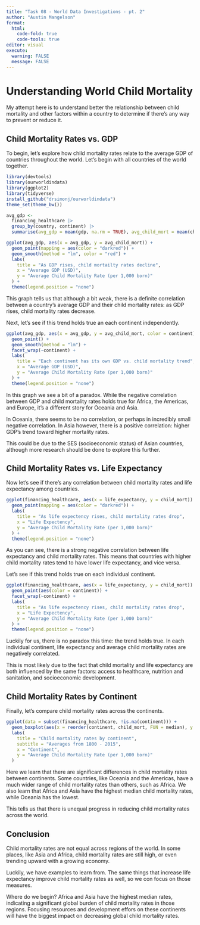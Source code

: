 ```yaml
---
title: "Task 08 - World Data Investigations - pt. 2"
author: "Austin Mangelson"
format: 
  html:
    code-fold: true
    code-tools: true
editor: visual
execute: 
  warning: FALSE
  message: FALSE
---
```


# Understanding World Child Mortality

My attempt here is to understand better the relationship between child mortality and other factors within a country to determine if there's any way to prevent or reduce it.

## Child Mortality Rates vs. GDP

To begin, let's explore how child mortality rates relate to the average GDP of countries throughout the world. Let's begin with all countries of the world together.

```r
library(devtools)
library(ourworldindata)
library(ggplot2)
library(tidyverse)
install_github("drsimonj/ourworldindata")
theme_set(theme_bw())
```

```r
avg_gdp <- 
  financing_healthcare |> 
  group_by(country, continent) |> 
  summarise(avg_gdp = mean(gdp, na.rm = TRUE), avg_child_mort = mean(child_mort, na.rm = TRUE))
```

```r
ggplot(avg_gdp, aes(x = avg_gdp, y = avg_child_mort)) +
  geom_point(mapping = aes(color = "darkred")) +
  geom_smooth(method = "lm", color = "red") + 
  labs(
    title = "As GDP rises, child mortailty rates decline",
    x = "Average GDP (USD)",
    y = "Average Child Mortality Rate (per 1,000 born)"
  ) +
  theme(legend.position = "none")
```

This graph tells us that although a bit weak, there is a definite correlation between a country's average GDP and their child mortality rates: as GDP rises, child mortality rates decrease.

Next, let's see if this trend holds true an each continent independently.

```r
ggplot(avg_gdp, aes(x = avg_gdp, y = avg_child_mort, color = continent)) +
  geom_point() +
  geom_smooth(method = "lm") +
  facet_wrap(~continent) +
  labs(
    title = "Each continent has its own GDP vs. child mortality trend",
    x = "Average GDP (USD)",
    y = "Average Child Mortality Rate (per 1,000 born)"
  ) +
  theme(legend.position = "none")
```

In this graph we see a bit of a paradox. While the negative correlation between GDP and child mortality rates holds true for Africa, the Americas, and Europe, it's a different story for Oceania and Asia.

In Oceania, there seems to be no correlation, or perhaps in incredibly small negative correlation. In Asia however, there is a positive correlation: higher GDP's trend toward higher mortality rates.

This could be due to the SES (socioeconomic status) of Asian countries, although more research should be done to explore this further.

## Child Mortality Rates vs. Life Expectancy

Now let's see if there's any correlation between child mortality rates and life expectancy among countries.

```r
ggplot(financing_healthcare, aes(x = life_expectancy, y = child_mort)) +
  geom_point(mapping = aes(color = "darkred")) +
  labs(
    title = "As life expectency rises, child mortality rates drop",
    x = "Life Expectency",
    y = "Average Child Mortality Rate (per 1,000 born)"
  ) +
  theme(legend.position = "none")
```

As you can see, there is a strong negative correlation between life expectancy and child mortality rates. This means that countries with higher child mortality rates tend to have lower life expectancy, and vice versa.

Let's see if this trend holds true on each individual continent.

```r
ggplot(financing_healthcare, aes(x = life_expectancy, y = child_mort)) +
  geom_point(aes(color = continent)) +
  facet_wrap(~continent) +
  labs(
    title = "As life expectency rises, child mortality rates drop",
    x = "Life Expectency",
    y = "Average Child Mortality Rate (per 1,000 born)"
  ) +
  theme(legend.position = "none")
```

Luckily for us, there is no paradox this time: the trend holds true. In each individual continent, life expectancy and average child mortality rates are negatively correlated.

This is most likely due to the fact that child mortality and life expectancy are both influenced by the same factors: access to healthcare, nutrition and sanitation, and socioeconomic development.

## Child Mortality Rates by Continent

Finally, let's compare child mortality rates across the continents.

```r
ggplot(data = subset(financing_healthcare, !is.na(continent))) +
  geom_boxplot(aes(x = reorder(continent, child_mort, FUN = median), y = child_mort)) +
  labs(
    title = "Child mortality rates by continent",
    subtitle = "Averages from 1800 - 2015",
    x = "Continent",
    y = "Average Child Mortality Rate (per 1,000 born)"
  )
```

Here we learn that there are significant differences in child mortality rates between continents. Some countries, like Oceania and the Americas, have a much wider range of child mortality rates than others, such as Africa. We also learn that Africa and Asia have the highest median child mortality rates, while Oceania has the lowest.

This tells us that there is unequal progress in reducing child mortality rates across the world.

## Conclusion

Child mortality rates are not equal across regions of the world. In some places, like Asia and Africa, child mortality rates are still high, or even trending upward with a growing economy.

Luckily, we have examples to learn from. The same things that increase life expectancy improve child mortality rates as well, so we con focus on those measures.

Where do we begin? Africa and Asia have the highest median rates, indicating a significant global burden of child mortality rates in those regions. Focusing resources and development effors on these continents will have the biggest impact on decreasing global child mortality rates.
